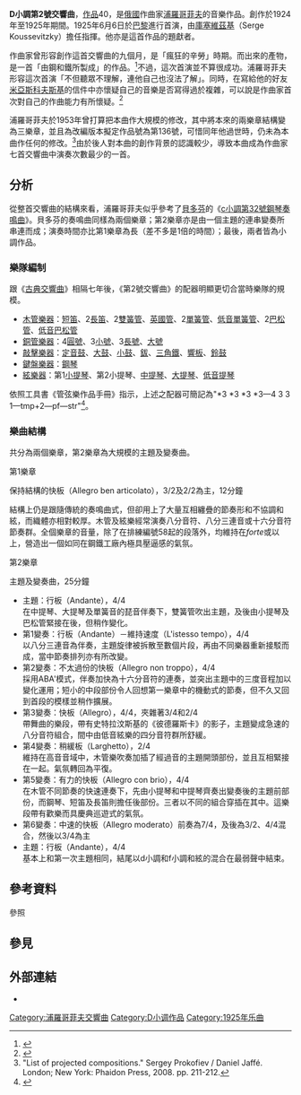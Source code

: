 {{NoteTA
|T=zh-cn:第2号交响曲 (普罗科菲耶夫);zh-tw:第2號交響曲 (普羅高菲夫);zh-hk:第2號交響曲 (浦羅哥菲夫);
|1=zh-cn:普罗科菲耶夫;zh-tw:普羅高菲夫;zh-hk:浦羅哥菲夫;
}}

'''D小調第2號交響曲'''，[[作品號|作品]]40，是[[俄國|俄國]]作曲家[[謝爾蓋·謝爾蓋耶維奇·普羅科菲耶夫|浦羅哥菲夫]]的音樂作品。創作於1924年至1925年期間。1925年6月6日於[[巴黎|巴黎]]進行首演，由[[謝爾蓋·庫塞維茲基|庫塞維茲基]]（Serge Koussevitzky）擔任指揮。他亦是這首作品的題獻者。

作曲家曾形容創作這首交響曲的九個月，是「瘋狂的辛勞」時期。而出來的產物，是一首「由鋼和鐵所製成」的作品。<ref>{{Cite web |url=http://www.naxos.com/mainsite/blurbs_reviews.asp?item_code=8.553053&catNum=553053&filetype=About%20this%20Recording&language=English |title=樂曲解說 (英文) |access-date=2011-02-02 |archive-date=2020-10-20 |archive-url=https://web.archive.org/web/20201020003142/https://www.naxos.com/mainsite/blurbs_reviews.asp?item_code=8.553053&catNum=553053&filetype=About%20this%20Recording&language=English |dead-url=no }}</ref>不過，這次首演並不算很成功。浦羅哥菲夫形容這次首演「不但聽眾不理解，連他自己也沒法了解」。同時，在寫給他的好友[[尼古拉·雅科夫列维奇·米亞斯科夫斯基|米亞斯科夫斯基]]的信件中亦懷疑自己的音樂是否寫得過於複雜，可以說是作曲家首次對自己的作曲能力有所懷疑。<ref>{{cite web|first=Sergei|last=Prokofiev|url=http://www.prokofiev.org/biography/america.html|title=Prokofiev Biography: America and Europe|work=[http://www.prokofiev.org www.prokofiev.org]|deadurl=yes|archiveurl=https://web.archive.org/web/20070610194223/http://www.prokofiev.org/biography/america.html|archivedate=2007-06-10}}</ref>

浦羅哥菲夫於1953年曾打算把本曲作大規模的修改，其中將本來的兩樂章結構變為三樂章，並且為改編版本擬定作品號為第136號，可惜同年他過世時，仍未為本曲作任何的修改。<ref>"List of projected compositions." Sergey Prokofiev / Daniel Jaffé. London; New York: Phaidon Press, 2008. pp. 211-212.</ref>由於後人對本曲的創作背景的認識較少，導致本曲成為作曲家七首交響曲中演奏次數最少的一首。

== 分析 ==
從整首交響曲的結構來看，浦羅哥菲夫似乎參考了[[貝多芬|貝多芬]]的《[[第32號鋼琴奏鳴曲_(貝多芬)|c小調第32號鋼琴奏鳴曲]]》。貝多芬的奏鳴曲同樣為兩個樂章；第2樂章亦是由一個主題的連串變奏所串連而成；演奏時間亦比第1樂章為長（差不多是1倍的時間）；最後，兩者皆為小調作品。

=== 樂隊編制 ===
跟《[[第1號交響曲_(浦羅哥菲夫)|古典交響曲]]》相隔七年後，《第2號交響曲》的配器明顯更切合當時樂隊的規模。

* [[木管樂器|木管樂器]]：[[短笛|短笛]]、2[[長笛|長笛]]、2[[雙簧管|雙簧管]]、[[英國管|英國管]]、2[[單簧管|單簧管]]、[[低音單簧管|低音單簧管]]、2[[巴松管|巴松管]]、[[低音巴松管|低音巴松管]]
* [[銅管樂器|銅管樂器]]：4[[圓號|圓號]]、3[[小號|小號]]、3[[長號|長號]]、[[大號|大號]]
* [[敲擊樂器|敲擊樂器]]：[[定音鼓|定音鼓]]、[[大鼓|大鼓]]、[[小鼓|小鼓]]、[[鈸|鈸]]、[[三角鐵|三角鐵]]、[[響板|響板]]、[[鈴鼓|鈴鼓]]
* [[鍵盤樂器|鍵盤樂器]]：[[鋼琴|鋼琴]]
* [[絃樂器|絃樂器]]：第1[[小提琴|小提琴]]、第2小提琴、[[中提琴|中提琴]]、[[大提琴|大提琴]]、[[低音提琴|低音提琴]]

依照工具書《管弦樂作品手冊》指示，上述之配器可簡記為"*3 *3 *3 *3—4 3 3 1—tmp+2—pf—str"<ref>{{Cite book|title=''ORCHESTRAL MUSIC: A Handbook.''|url=https://archive.org/details/orchestralmusic00dani|last=Daniels|first=David|publisher=Scarecrow Press, Inc.|year=1996|isbn=0-8108-3228-3|location=Lanham|pages=[https://archive.org/details/orchestralmusic00dani/page/n329 317]|edition=3rd ed.}}</ref>。

=== 樂曲結構 ===
共分為兩個樂章，第2樂章為大規模的主題及變奏曲。

;第1樂章
保持結構的快板（Allegro ben articolato），3/2及2/2為主，12分鐘

結構上仍是跟隨傳統的奏鳴曲式，但卻用上了大量互相纏疊的節奏形和不協調和絃，而織體亦相對較厚。木管及絃樂經常演奏八分音符、八分三連音或十六分音符節奏群。全個樂章的音量，除了在排練編號58起的段落外，均維持在''forte''或以上，營造出一個如同在鋼鐵工廠內極具壓逼感的氣氛。

;第2樂章
主題及變奏曲，25分鐘

* 主題：行板（Andante），4/4<br>在中提琴、大提琴及單簧音的琵音伴奏下，雙簧管吹出主題，及後由小提琴及巴松管緊接在後，但稍作變化。
* 第1變奏：行板（Andante）－維持速度（L'istesso tempo），4/4<br>以八分三連音為伴奏，主題旋律被拆散至數個片段，再由不同樂器重新接駁而成，當中節奏排列亦有所改變。
* 第2變奏：不太過份的快板（Allegro non troppo），4/4<br>採用ABA'模式，伴奏加快為十六分音符的連奏，並突出主題中的三度音程加以變化運用；短小的中段部份令人回想第一樂章中的機動式的節奏，但不久又回到首段的模樣並稍作擴展。
* 第3變奏：快板（Allegro），4/4，夾雜著3/4和2/4<br>帶舞曲的樂段，帶有史特拉汶斯基的《彼德羅斯卡》的影子，主題變成急速的八分音符組合，間中由低音絃樂的四分音符群所舒緩。
* 第4變奏：稍緩板（Larghetto），2/4<br>維持在高音音域中，木管樂吹奏加插了經過音的主題開頭部份，並且互相緊接在一起。氣氛轉回為平復。
* 第5變奏：有力的快板（Allegro con brio），4/4<br>在木管不同節奏的快速連奏下，先由小提琴和中提琴齊奏出變奏後的主題前部份，而鋼琴、短笛及長笛則擔任後部份。三者以不同的組合穿插在其中。這樂段帶有歡樂而具慶典巡遊式的氣氛。
* 第6變奏：中速的快板（Allegro moderato）前奏為7/4，及後為3/2、4/4混合，然後以3/4為主
* 主題：行板（Andante），4/4<br>基本上和第一次主題相同，結尾以d小調和f小調和絃的混合在最弱聲中結束。

== 參考資料 ==
;參照
{{reflist}}

== 參見 ==
{{portal|古典音樂}}

== 外部連結 ==
* {{IMSLP|work=Symphony No.2, Op.40 (Prokofiev, Sergey)|cname=浦羅哥菲夫第2號交響曲}}

{{浦羅哥菲夫交響曲}}

[[Category:浦羅哥菲夫交響曲|Category:浦羅哥菲夫交響曲]]
[[Category:D小调作品|Category:D小调作品]]
[[Category:1925年乐曲|Category:1925年乐曲]]